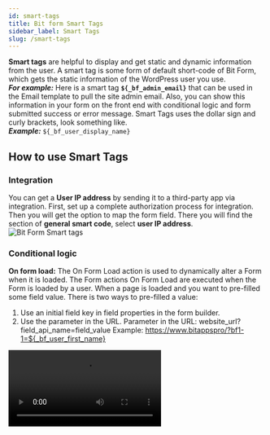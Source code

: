 ```yaml
---
id: smart-tags
title: Bit form Smart Tags
sidebar_label: Smart Tags
slug: /smart-tags
---
```



<Copy text="Hello Game" />

**Smart tags** are helpful to display and get static and dynamic information from the user. A smart tag is some form of default short-code of Bit Form, which gets the static information of the WordPress user you use.  
***For example:*** Here is a smart tag **`${_bf_admin_email}`** that can be used in the Email template to pull the site admin email. Also, you can show this information in your form on the front end with conditional logic and form submitted success or error message. Smart Tags uses the dollar sign and curly brackets, look something like.  
***Example:*** `${_bf_user_display_name}`

## How to use Smart Tags
### Integration
You can get a **User IP address** by sending it to a third-party app via integration. First, set up a complete authorization process for integration. Then you will get the option to map the form field. There you will find the section of **general smart code**, select **user IP address**.
<Image src="smart-tags/integration-smart-tags" alt="Bit Form Smart tags" w="800" h="400" />

### Conditional logic
**On form load:** The On Form Load action is used to dynamically alter a Form when it is loaded. The Form actions On Form Load are executed when the Form is loaded by a user.
When a page is loaded and you want to pre-filled some field value.
There is two ways to pre-filled a value:

1. Use an initial field key in field properties in the form builder.
2. Use the parameter in the URL. Parameter in the URL: website_url?field_api_name=field_value
Example: https://www.bitappspro/?bf1-1=${_bf_user_first_name}

 <Video src="smart-tags-in-conditional-logic" alt="Create a first form" w="800" h="400" />

In the above example, after the form loading First Name will be User first Name and User Last Name. Many kinds of logic are used for On Form Load such as Equal, Not Equal, Is Null, Is Not Null, Contain, Not Contain, Start With, End With.

### Email Notification
You can send admin name, email, and more default WordPress static data using **smart tags** via email notifications. Then you need to `create` an email template or `edit` the existing email template.   
Next, you will find the **`Smart tag fields`** option. Select the option from the Drop-Down list that you want to send the data into the email notification.
<Image src="smart-tags/email-template-smart-tag-fields" alt="Bit Form Smart tags" w="800" h="400" />


## Basic Smart Tags
|Label			|Key			|
|----------------|----------------------------------|
|[Current Date Time](#current-date-time)	|<Copy text="${_bf_current_time}" />
|[Administrator Email](#administrator-email)	|<Copy text='${_bf_admin_email}' />
|[Date (default format)](#default-date-format)	|<Copy text='${_bf_date_default}' />
|[Date(mm/dd/yy)](#default-date-format)	| <Copy text='${_bf_date.m/d/y}' /> 
|[Date(dd/mm/yy)](#default-date-format)	|<Copy text='${_bf_date.d/m/y}' />
|[Date(Y/m/d](#default-date-format)	| 	<Copy text='${_bf_date.y/m/d}' />
|[Time](#time)	| 	<Copy text='${_bf_time}' />
|[Weekday](#weekday)	|	<Copy text='${_bf_weekday}' />
|[Referer URL](#refer-url)	|<Copy text="${_bf_http_referer_url}" />

### Current Date Time {#current-date-time}
This smart tag inserted the current date and time when a form was submitted. The date and time will be set in your WordPress date and time format.  
***Example:*** `${_bf_current_time}`

### Administrator Email  {#administrator-email}
This Smart Tag will insert the email address of the website administrator from your WordPress settings.  
***Example:*** `${_bf_admin_email}`
<Image src="smart-tags/administrator-email" alt="Bit Form Smart tags" w="800" h="400" />

### Date (default format)  {#default-date-format}
This smart tag inserted the date when a form was submitted. The date will be set in your WordPress default date format.  
***Example:*** `${_bf_date_default}`
<Image src="smart-tags/date-and-time-default-format" alt="Bit Form Smart tags" w="800" h="400" />

### Time  {#time}
This smart tag is inserted on time when submitting a form.
Example: If anyone submits the form at 11:00 am. Then with this smart tag, you know which time the user has submitted the form.   
***Example:*** `${_bf_time}`
<Image src="smart-tags/time" alt="Bit Form Smart tags" w="800" h="400" />

### Weekday  {#weekday}
This smart tag is inserted on weekdays when submitting a form.
Example: If anyone submits the form on Friday. Then with this smart tag, you know which day the user has submitted the form.   
***Example:*** `${_bf_weekday}`

### Referer URL  {#refer-url}
This Smart Tag will insert the URL address of the page that referred the user to the current page.  
***Example:*** `${_bf_http_referer_url}`


## Custom User Data
|Label			|Key			|
|----------------|-------------------------------|
|[User IP Address](#user-ip-address)	|<Copy text='${_bf_ip_address}' />	
|[Browser Name](#browser-name)	|<Copy text='${_bf_browser_name}' /> 
|[Random Digit](#random-digit)	|<Copy text='${_bf_random_digit_num}' /> 
|[Operating System](#operating-system)	|<Copy text="${_bf_operating_system}" />

### User IP Address  {#user-ip-address}
This smart tag allows you to see the IP address of the user who submitted the form? 
***Example:*** `${_bf_ip_address}`

### Browser Name  {#browser-name}
To submit your form, the user has to submit the form from a computer or mobile through the browser. If you’d like to know the Browser name of anyone who fills out your forms, you can use this Smart Tag. 
***Example:*** `${_bf_browser_name}`

### Random Digit  {#random-digit}
This smart tag generates a unique number.  
***Example:*** `${_bf_random_digit_num}`


### Operating System  {#operating-system}
If you’d like to know the operating system of anyone who fills out your forms, you can use this Smart Tag. 
***Example:*** `${_bf_operating_system}`

## Author Details
|Label			|Key			|
|----------------|-------------------------------|
|[Post Author ID](#post-author-id)	| <Copy text='${_bf_author_id}' />
|[Post Author Display Name](#post-author-display-name)	|<Copy text='${_bf_author_display}' />
|[Post Author Email](#post-author-email)	|<Copy text='${_bf_author_email}' /> 

### Post Author ID  {#post-author-id}
Each user has an unique Author ID. If you'd like to know the Author ID of the post or page on which the form is embedded, you can use this Smart Tag.   
***Example:*** `${_bf_author_id}`
<Image src="smart-tags/author-id" alt="Bit Form Smart tags" w="800" h="400" />

### Post Author Display Name  {#post-author-display-name}
Each user has an Author Display Name. If you'd like to know the Author's Display Name of the post or page on which the form is embedded, you can use this Smart Tag.  
***Example:*** `${_bf_author_display}`

### Post Author Email {#post-author-email}
Each user has an Author Email. If you'd like to know the Author's Email of the post or page on which the form is embedded, you can use this Smart Tag.      
***Example:*** `${_bf_author_email}`

## User Management
|Label			|Key			|
|----------------|-------------------------------|	
|[User ID](#user-id)	|	<Copy text='${_bf_user_id}' />
|[User First Name](#user-first-name)	|	<Copy text='${_bf_user_first_name}' />
|[User Last Name](#user-last-name)	| <Copy text='${_bf_user_last_name}' />
|[User Display Name](#user-display-name)	|<Copy text='${_bf_user_display_name}' />
|[User Nice Name](#user-nice-name)	| <Copy text='${_bf_user_nice_name}' />
|[User Login Name](#user-login-name)	|<Copy text='${_bf_user_login_name}' />
|[User Email](#user-email)	| <Copy text='${_bf_user_email}' />
|[User URL](#user-url)	|	<Copy text='${_bf_user_url}' />
|[Current User Role](#current-user-role)	|	<Copy text='${_bf_current_user_role}' />
|[Site Title](#site-title)	|	<Copy text='${_bf_site_title}' />
|[Site Description](#site-description)	| 	<Copy text='${_bf_site_description}' />
|[Site URL](#site-url)	|<Copy text='${_bf_site_url}' />
|[WordPress Locale Code](#wordpress-local-code)	|  	<Copy text='${_bf_wp_local_codes}' />
|[Embedded Page / Post ID](#page-post-id)	| 	<Copy text='${_bf_post_id}' />
|[Embedded Page / Post Name](#page-post-name)	|  	<Copy text='${_bf_post_name}' />
|[Embedded Page / Post Title](#page-post-title)	|<Copy text='${_bf_post_title}' />
|[Embedded Page / Post URL](#page-post-url)	| 	<Copy text='${_bf_post_url}' />
|[Post Publish Date](#post-publish-date)	|  <Copy text='${_bf_post_date}' />
|[Post Modified Date](#post-modified-date)	|  <Copy text='${_bf_post_modified_date}' />
|[URL Query Parameter](#url-query-parameter)	|  	<Copy text='${_bf_query_param()}' />
|[User Meta Key](#user-meta-key)	| 	<Copy text='${_bf_user_meta_key()}' />
|[Custom Date Format](#custom-date-format)	| <Copy text='${_bf_custom_date_format()}' />

### User ID  {#user-id}
Each registered user on your WordPress site has a unique ID number. If you'd like to know the User ID when a logged-in user submits your form, you can use this smart tag.
***Example:*** `${_bf_user_id}`

### User First Name  {#user-first-name}
Each registered user on your WordPress site has First Name.  If you'd like to know the First Name when a logged-in user submits your form, you can use this smart tag.  
***Example:*** `${_bf_user_first_name}`

### User Last Name  {#user-last-name}
Each registered user on your WordPress site has a Last Name.  If you'd like to know the Last Name when a logged-in user submits your form, you can use this smart tag.  
***Example:*** `${_bf_user_last_name}`

### User Display Name  {#user-display-name}
Each registered user on your WordPress site has a Display Name.  If you'd like to know the Display Name when a logged-in user submits your form, you can use this smart tag.     
***Example:*** `${_bf_user_display_name}`

### User Nice Name  {#user-nice-name}
Each registered user on your WordPress site has a Nice Name.  If you'd like to know the Nice Name when a logged-in user submits your form, you can use this smart tag.    
***Example:*** `${_bf_user_nice_name}`

### User Login Name  {#user-login-name}
Each registered user on your WordPress site has a Login Name.  If you'd like to know the Login Name when a logged-in user submits your form, you can use this smart tag.      
***Example:*** `${_bf_user_login_name}`

### User Email  {#user-email}
Each registered user on your WordPress site has a Login Name.  If you'd like to know the Login Name when a logged-in user submits your form, you can use this smart tag.     
***Example:*** `${_bf_user_email}`

### User URL  {#user-url}
Each registered user on your WordPress site has a profile.  If you'd like to know the profile URL when a logged-in user submits your form, you can use this smart tag.       
***Example:*** `${_bf_user_url}`

### Current User Role  {#current-user-role}
Each registered user on your WordPress site has a User Role.  If you'd like to know the user role when a logged-in user submits your form, you can use this smart tag.      
***Example:*** `${_bf_current_user_role}`

### Site Title  {#site-title}
This smart tag inserts the title of your website set in your WordPress settings.     
***Example:*** `${_bf_site_title}`
<Image src="smart-tags/site-title" alt="Bit Form Smart tags" w="800" h="400" />

### Site Description  {#site-description}
This smart tag inserts the Tagline/Description of your website set in your WordPress settings.    
***Example:*** `${_bf_site_description}`
<Image src="smart-tags/site-description" alt="Bit Form Smart tags" w="800" h="400" />


### Site URL  {#site-url}
This smart tag inserts the Site URL of your website set in your WordPress settings.    
***Example:*** `${_bf_site_url}`
<Image src="smart-tags/site-url" alt="Bit Form Smart tags" w="800" h="400" />

### WordPress Locale Code  {#wordpress-local-code}
This smart tag inserts the WordPress Locale Code(Site Language) of your website set in your WordPress settings. If the user submits the form while logging in to WordPress, the user will see the language code added to WordPress.     
***Example:*** `${_bf_wp_local_codes}`

### Embedded Page / Post ID  {#page-post-id}
If you want to know the ID of the page/post from which page/post is submitting the form., you can use this Smart Tag. Each page/post ID on your WordPress site has a unique ID.       
***Example:*** `${_bf_post_id}`

### Embedded Page / Post Name  {#page-post-name}
If you want to know the Name of the page/post from which page/post is submitting the form, you can use this Smart Tag. Each page/post Name on your WordPress site has a Name.         
***Example:*** `${_bf_post_name}`

### Embedded Page / Post Title  {#page-post-title}
If you want to know the Title of the page/post from which page/post is submitting the form, you can use this Smart Tag. Each page/post Title on your WordPress site has a Title.         
***Example:*** `${_bf_post_title}`

### Embedded Page / Post URL  {#page-post-url}
If you want to know the URL of the page/post from which page/post is submitting the form, you can use this Smart Tag. Each page/post URL on your WordPress site has a URL.          
***Example:*** `${_bf_post_url}`

### Post Publish Date  {#post-publish-date}
If you want to know the publish date of the page/post from which page/post is submitting the form, you can use this Smart Tag.          
***Example:*** `${_bf_post_date}`

### Post Modified Date  {#post-modified-date}
If you want to know the last Modified Date of the page/post from which page/post is submitting the form, you can use this Smart Tag.          
***Example:*** `${_bf_post_modified_date}`

### User Meta Key  {#user-meta-key}
If you have a custom user field in WordPress (Meta Box, ACF) then using this smart tag you will get the data of the custom field. To get the data of the custom field, you have to put the key of the custom field inside the smart tag.         
***Example:*** `${_bf_user_meta_key(company_name)}`

### Custom Date Format  {#custom-date-format}
This smart tag inserted the [custom date and time](https://wordpress.org/support/article/formatting-date-and-time/) when a form was submitted. The date and time will be set in your WordPress date and time format.          
***Example:*** `${_bf_custom_date_format(l, F j, Y)}`
<Image src="smart-tags/custom-date-format" alt="Bit Form Smart tags" w="800" h="400" />
